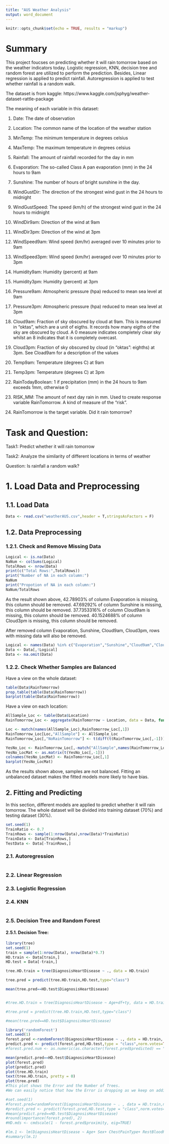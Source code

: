 ```yaml
---
title: "AUS Weather Analysis"
output: word_document
---
```


```r
knitr::opts_chunk$set(echo = TRUE, results = "markup")
```

# Summary
This project foucses on predicting whether it will rain tomorrow based on the weather indicators today. Logistic regression, KNN, decision tree and random forest are utilized to perform the prediction. Besides, Linear regression is applied to predict rainfall. Autoregression is applied to test whether rainfall is a random walk.

The dataset is from kaggle: https://www.kaggle.com/jsphyg/weather-dataset-rattle-package

The meaning of each variable in this dataset:

1. Date: The date of observation

2. Location: The common name of the location of the weather station

3. MinTemp: The minimum temperature in degrees celsius

4. MaxTemp: The maximum temperature in degrees celsius

5. Rainfall: The amount of rainfall recorded for the day in mm

6. Evaporation: The so-called Class A pan evaporation (mm) in the 24 hours to 9am

7. Sunshine: The number of hours of bright sunshine in the day.

8. WindGustDir: The direction of the strongest wind gust in the 24 hours to midnight

9. WindGustSpeed: The speed (km/h) of the strongest wind gust in the 24 hours to midnight

10. WindDir9am: Direction of the wind at 9am

11. WindDir3pm: Direction of the wind at 3pm

12. WindSpeed9am: Wind speed (km/hr) averaged over 10 minutes prior to 9am

13. WindSpeed3pm: Wind speed (km/hr) averaged over 10 minutes prior to 3pm

14. Humidity9am: Humidity (percent) at 9am

15. Humidity3pm: Humidity (percent) at 3pm

16. Pressure9am: Atmospheric pressure (hpa) reduced to mean sea level at 9am

17. Pressure3pm: Atmospheric pressure (hpa) reduced to mean sea level at 3pm

18. Cloud9am: Fraction of sky obscured by cloud at 9am. This is measured in "oktas", which are a unit of eigths. It records how many eigths of the sky are obscured by cloud. A 0 measure indicates completely clear sky whilst an 8 indicates that it is completely overcast.

19. Cloud3pm: Fraction of sky obscured by cloud (in "oktas": eighths) at 3pm. See Cload9am for a description of the values

20. Temp9am: Temperature (degrees C) at 9am

21. Temp3pm: Temperature (degrees C) at 3pm

22. RainTodayBoolean: 1 if precipitation (mm) in the 24 hours to 9am exceeds 1mm, otherwise 0

23. RISK_MM: The amount of next day rain in mm. Used to create response variable RainTomorrow. A kind of measure of the "risk".

24. RainTomorrow is the target variable. Did it rain tomorrow?

# Task and Question:
Task1: Predict whether it will rain tomorrow

Task2: Analyze the similarity of different locations in terms of weather

Question: Is rainfall a random walk?

# 1. Load Data and Preprocessing
## 1.1. Load Data 
```r
Data <- read.csv("weatherAUS.csv",header = T,stringsAsFactors = F)
```

## 1.2. Data Preprocessing
### 1.2.1. Check and Remove Missing Data
```r
Logical <- is.na(Data)
NaNum <- colSums(Logical)
TotalRows <- nrow(Data)
print(c("Total Rows:",TotalRows))
print("Number of NA in each column:")
NaNum
print("Propotion of NA in each column:")
NaNum/TotalRows
```
As the result shown above, 42.78903% of column Evaporation is missing, this column should be removed. 47.69292% of column Sunshine is missing, this column should be removed. 37.7353316% of column Cloud9am is missing, this column should be removed. 40.1524688% of column Cloud3pm is missing, this column should be removed.

After removed column Evaporation, Sunshine, Cloud9am, Cloud3pm, rows with missing data will also be removed.
```r
Logical <- names(Data) %in% c("Evaporation","Sunshine","Cloud9am","Cloud3pm")
Data <- Data[,!Logical]
Data <- na.omit(Data)
```

### 1.2.2. Check Whether Samples are Balanced
Have a view on the whole dataset:
```r
table(Data$RainTomorrow)
prop.table(table(Data$RainTomorrow))
barplot(table(Data$RainTomorrow))
```

Have a view on each location:
```r
AllSample_Loc <- table(Data$Location)
RainTomorrow_Loc <- aggregate(RainTomorrow ~ Location, data = Data, function(x){sum(x=="Yes")})

Loc <- match(names(AllSample_Loc),RainTomorrow_Loc[,1])
RainTomorrow_Loc[Loc,"AllSample"] <- AllSample_Loc
RainTomorrow_Loc[,"NoRainTomorrow"] <- t(diff(t(RainTomorrow_Loc[,-1])))

YesNo_Loc <- RainTomorrow_Loc[,-match("AllSample",names(RainTomorrow_Loc))]
YesNo_LocMat <- as.matrix(t(YesNo_Loc[,-1]))
colnames(YesNo_LocMat) <- RainTomorrow_Loc[,1]
barplot(YesNo_LocMat)
```

As the results shown above, samples are not balanced. Fitting an unbalanced dataset makes the fitted models more likely to have bias.

## 2. Fitting and Predicting
In this section, different models are applied to predict whether it will rain tomorrow. The whole dataset will be divided into training dataset (70%) and testing dataset (30%).
```r
set.seed(1)
TrainRatio <- 0.7
TrainRows <- sample(1:nrow(Data),nrow(Data)*TrainRatio)
TrainData <- Data[TrainRows,]
TestData <- Data[-TrainRows,]
```

### 2.1. Autoregression
```r
```
### 2.2. Linear Regression
### 2.3. Logistic Regression
### 2.4. KNN
```r

```
### 2.5. Decision Tree and Random Forest
#### 2.5.1. Decision Tree: 
```r
library(tree)
set.seed(1)
train = sample(1:nrow(Data), nrow(Data)*0.7)
HD.train <- Data[train,]
HD.test = Data[-train,]

tree.HD.train = tree(DiagnosisHeartDisease ~ ., data = HD.train)

tree.pred = predict(tree.HD.train,HD.test,type="class")

mean(tree.pred==HD.test$DiagnosisHeartDisease)


#tree.HD.train = tree(DiagnosisHeartDisease ~ Age+df+ty, data = HD.train)

#tree.pred = predict(tree.HD.train,HD.test,type="class")

#mean(tree.pred==HD.test$DiagnosisHeartDisease)

library('randomForest')
set.seed(1)
forest.pred <-randomForest(DiagnosisHeartDisease ~ ., data = HD.train, norm.votes=TRUE)
predict.pred <- predict(forest.pred,HD.test,type = "class",norm.votes=TRUE)
#forest.pred.num <- as.numeric(as.character(forest.pred$predicted) == "TRUE")

mean(predict.pred==HD.test$DiagnosisHeartDisease)
plot(forest.pred)
plot(predict.pred)
plot(tree.HD.train)
text(tree.HD.train, pretty = 0)
plot(tree.pred)
#This plot shows the Error and the Number of Trees. 
#We can easily notice that how the Error is dropping as we keep on adding more and more trees and average them.

#set.seed(1)
#forest.pred=randomForest(DiagnosisHeartDisease ~ . , data = HD.train,ntree=5000, type = "class",norm.votes=TRUE)
#predict.pred <- predict(forest.pred,HD.test,type = "class",norm.votes=TRUE)
#mean(predict.pred==HD.test$DiagnosisHeartDisease)
#round(importance(forest.pred), 2)
#HD.mds <- cmdscale(1 - forest.pred$proximity, eig=TRUE)

#lm.1 <- lm(DiagnosisHeartDisease ~ Age+ Sex+ ChestPainType+ RestBloodPressure+ SerumCholesterol+ FastBloodSugar+ RestElectrocardiographic+ MaxHeartRate+ Exercise_Angina+ ST_Depression+ Slope+ NumVesselColored+ ThalLevel, data=HeartDisease)
#summary(lm.1)
```

